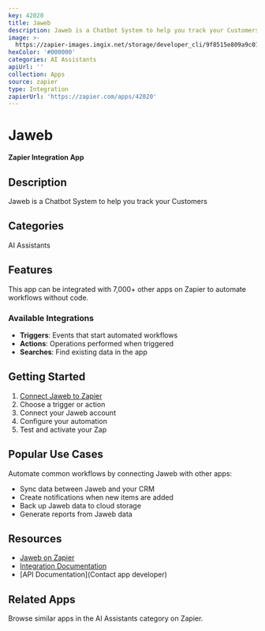 ```yaml
---
key: 42020
title: Jaweb
description: Jaweb is a Chatbot System to help you track your Customers
image: >-
  https://zapier-images.imgix.net/storage/developer_cli/9f8515e809a9c01728e46a9cedb1cc1a.png?auto=format%2Ccompress&ixlib=python-3.0.0&q=50
hexColor: '#000000'
categories: AI Assistants
apiUrl: ''
collection: Apps
source: zapier
type: Integration
zapierUrl: 'https://zapier.com/apps/42020'
---
```

# Jaweb

**Zapier Integration App**

## Description

Jaweb is a Chatbot System to help you track your Customers

## Categories

AI Assistants

## Features

This app can be integrated with 7,000+ other apps on Zapier to automate workflows without code.

### Available Integrations

- **Triggers**: Events that start automated workflows
- **Actions**: Operations performed when triggered
- **Searches**: Find existing data in the app

## Getting Started

1. [Connect Jaweb to Zapier](https://zapier.com/apps/42020)
2. Choose a trigger or action
3. Connect your Jaweb account
4. Configure your automation
5. Test and activate your Zap

## Popular Use Cases

Automate common workflows by connecting Jaweb with other apps:

- Sync data between Jaweb and your CRM
- Create notifications when new items are added
- Back up Jaweb data to cloud storage
- Generate reports from Jaweb data

## Resources

- [Jaweb on Zapier](https://zapier.com/apps/42020)
- [Integration Documentation](https://zapier.com/apps/42020/integrations)
- [API Documentation](Contact app developer)

## Related Apps

Browse similar apps in the AI Assistants category on Zapier.
